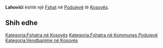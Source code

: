 {{Fshat në Kosovës
 | Emri                = Lahovići
| srp_N_name = Lahovići
| srp_N_FULL_NAME_RO = Lahovići
| srp_N_FULL_NAME_ND_RO = Lahovici
| srp_N_SORT_NAME_RG = LAHOVICI
| srp_N_FULL_NAME_RG = Lahovići
| srp_N_FULL_NAME_ND_RG = Lahovici

 | Emri (Rasa dhanore) = 
 | Figura              = 
 | Shteti              = Kosovo
 | Komuna              = Podujevë
 | Kodi postar         = 
 | Sipërfaqja          = 

 | Popullsia           = 

 | Regj. i popullsisë  = 
 | Dend. e popullsisë  = 
 | Faqja zyrtare       = 
 <!--- Koordinatat ----> 
 | Gjerësia            = 42.868078
 | Gjatësia            = 21.173911
 | Lartësia            = 
}}
'''Lahovići''' është një [[Fshat]] në [[Podujevë]] të [[Kosovës]].

<!-- == Gjeografia == -->
<!-- == Historia == -->
<!-- == Demografia == -->
== Shih edhe ==
{{Komuna Podujevë}}
{{Kosovo-Administrata-Cung}}

[[Kategoria:Fshatra në Kosovës]]
[[Kategoria:Fshatra në Kommunes Podujevë]]
[[Kategoria:Vendbanime në Kosovës]]